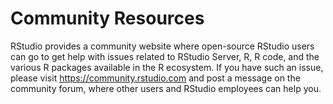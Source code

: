 # Community Resources

RStudio provides a community website where open-source RStudio users can go to get help with issues related to RStudio Server, R, R code, and the various R packages available in the R ecosystem. If you have such an issue, please visit <https://community.rstudio.com> and post a message on the community forum, where other users and RStudio employees can help you.
